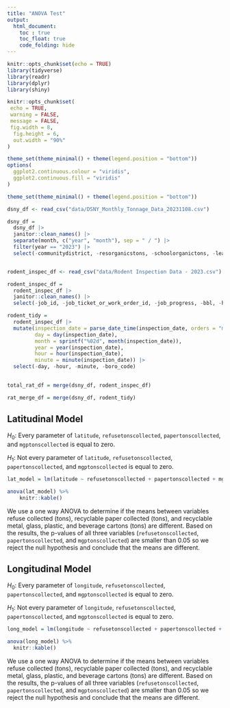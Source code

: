 ```yaml
---
title: "ANOVA Test"
output:
  html_document:
    toc : true
    toc_float: true
    code_folding: hide
---
```


```r
knitr::opts_chunk$set(echo = TRUE)
library(tidyverse)
library(readr)
library(dplyr)
library(shiny)

knitr::opts_chunk$set(
 echo = TRUE,
 warning = FALSE,
 message = FALSE, 
 fig.width = 8, 
  fig.height = 6,
  out.width = "90%"
)

theme_set(theme_minimal() + theme(legend.position = "bottom"))
options(
  ggplot2.continuous.colour = "viridis",
  ggplot2.continuous.fill = "viridis"
)

theme_set(theme_minimal() + theme(legend.position = "bottom"))
```

```r
dsny_df <- read_csv("data/DSNY_Monthly_Tonnage_Data_20231108.csv") 

dsny_df = 
  dsny_df |> 
  janitor::clean_names() |> 
  separate(month, c("year", "month"), sep = " / ") |> 
  filter(year == "2023") |> 
  select(-communitydistrict, -resorganicstons, -schoolorganictons, -leavesorganictons, -xmastreetons)


rodent_inspec_df <- read_csv("data/Rodent Inspection Data - 2023.csv")

rodent_inspec_df = 
  rodent_inspec_df |> 
  janitor::clean_names() |> 
  select(-job_id, -job_ticket_or_work_order_id, -job_progress, -bbl, -house_number, -street_name, -block, -lot, -approved_date, -location, -community_board, -council_district, -census_tract, -bin, -nta)

rodent_tidy = 
  rodent_inspec_df |>
  mutate(inspection_date = parse_date_time(inspection_date, orders = "mdy HM"),
         day = day(inspection_date), 
         month = sprintf("%02d", month(inspection_date)), 
         year = year(inspection_date),  
         hour = hour(inspection_date),  
         minute = minute(inspection_date)) |> 
  select(-day, -hour, -minute, -boro_code)
  

total_rat_df = merge(dsny_df, rodent_inspec_df)

rat_merge_df = merge(dsny_df, rodent_tidy)
```

## Latitudinal Model

$H_0:$ Every parameter of `latitude`, `refusetonscollected`, `papertonscollected`, and `mgptonscollected` is equal to zero.

$H_1:$ Not every parameter of `latitude`, `refusetonscollected`, `papertonscollected`, and `mgptonscollected` is equal to zero. 

```r
lat_model = lm(latitude ~ refusetonscollected + papertonscollected + mgptonscollected, data = rat_merge_df)

anova(lat_model) %>% 
    knitr::kable()
```

We use a one way ANOVA to determine if the means between variables refuse collected (tons), recyclable paper collected (tons), and recyclable metal, glass, plastic, and beverage cartons (tons) are different. Based on the results, the p-values of all three variables (`refusetonscollected`, `papertonscollected`, and `mgptonscollected`) are smaller than 0.05 so we reject the null hypothesis and conclude that the means are different.


## Longitudinal Model

$H_0:$ Every parameter of `longitude`, `refusetonscollected`, `papertonscollected`, and `mgptonscollected` is equal to zero.

$H_1:$ Not every parameter of `longitude`, `refusetonscollected`, `papertonscollected`, and `mgptonscollected` is equal to zero.

```r
long_model = lm(longitude ~ refusetonscollected + papertonscollected + mgptonscollected, data = rat_merge_df)

anova(long_model) %>% 
  knitr::kable()
```

We use a one way ANOVA to determine if the means between variables refuse collected (tons), recyclable paper collected (tons), and recyclable metal, glass, plastic, and beverage cartons (tons) are different. Based on the results, the p-values of all three variables (`refusetonscollected`, `papertonscollected`, and `mgptonscollected`) are smaller than 0.05 so we reject the null hypothesis and conclude that the means are different.






